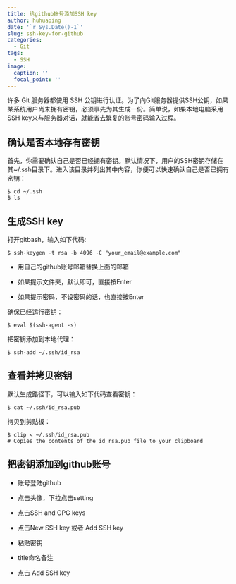 ```yaml
---
title: 给github帐号添加SSH key
author: huhuaping
date: '`r Sys.Date()-1`'
slug: ssh-key-for-github
categories:
  - Git
tags:
  - SSH
image:
  caption: ''
  focal_point: ''
---
```



许多 Git 服务器都使用 SSH 公钥进行认证。为了向Git服务器提供SSH公钥，如果某系统用户尚未拥有密钥，必须事先为其生成一份。简单说，如果本地电脑采用SSH key来与服务器对话，就能省去繁复的账号密码输入过程。

## 确认是否本地存有密钥

首先，你需要确认自己是否已经拥有密钥。默认情况下，用户的SSH密钥存储在其~/.ssh目录下。进入该目录并列出其中内容，你便可以快速确认自己是否已拥有密钥：

```
$ cd ~/.ssh
$ ls
```

##  生成SSH key

打开gitbash，输入如下代码:

```
$ ssh-keygen -t rsa -b 4096 -C "your_email@example.com"
```

- 用自己的github账号邮箱替换上面的邮箱

- 如果提示文件夹，默认即可，直接按Enter

- 如果提示密码，不设密码的话，也直接按Enter


确保已经运行密钥：

```
$ eval $(ssh-agent -s)
```

把密钥添加到本地代理：

```
$ ssh-add ~/.ssh/id_rsa
```


## 查看并拷贝密钥

默认生成路径下，可以输入如下代码查看密钥：

```
$ cat ~/.ssh/id_rsa.pub

```

拷贝到剪贴板：

```
$ clip < ~/.ssh/id_rsa.pub
# Copies the contents of the id_rsa.pub file to your clipboard
```

## 把密钥添加到github账号

- 账号登陆github

- 点击头像，下拉点击setting

- 点击SSH and GPG keys

- 点击New SSH key 或者 Add SSH key

- 粘贴密钥

- title命名备注

- 点击 Add SSH key



